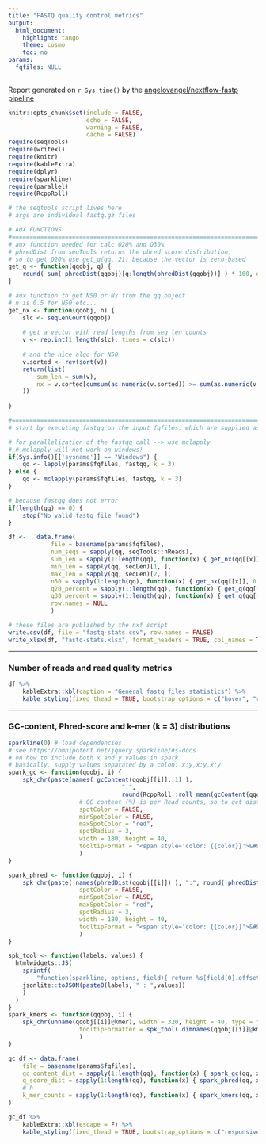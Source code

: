 ```yaml
---
title: "FASTQ quality control metrics"
output:
  html_document:
    highlight: tango
    theme: cosmo
    toc: no
params:
  fqfiles: NULL
---
```


Report generated on `r Sys.time()` by the [angelovangel/nextflow-fastp pipeline](https://github.com/angelovangel/nextflow-fastp)

```r
knitr::opts_chunk$set(include = FALSE, 
                      echo = FALSE, 
                      warning = FALSE, 
                      cache = FALSE)
require(seqTools)
require(writexl)
require(knitr)
require(kableExtra)
require(dplyr)
require(sparkline)
require(parallel)
require(RcppRoll)
```

```r
# the seqtools script lives here
# args are individual fastq.gz files

# AUX FUNCTIONS
#=======================================================================
# aux function needed for calc Q20% and Q30%
# phredDist from seqTools returns the phred score distribution, 
# so to get Q20% use get_q(qq, 21) because the vector is zero-based
get_q <- function(qqobj, q) {
	round( sum( phredDist(qqobj)[q:length(phredDist(qqobj))] ) * 100, digits = 2)
}

# aux function to get N50 or Nx from the qq object
# n is 0.5 for N50 etc...
get_nx <- function(qqobj, n) {
	slc <- seqLenCount(qqobj)
	
	# get a vector with read lengths from seq len counts
	v <- rep.int(1:length(slc), times = c(slc))
	
	# and the nice algo for N50
	v.sorted <- rev(sort(v))
	return(list(
		sum_len = sum(v),
		nx = v.sorted[cumsum(as.numeric(v.sorted)) >= sum(as.numeric(v.sorted)) * n][1]
	))
	
}

#=======================================================================
# start by executing fastqq on the input fqfiles, which are supplied as params by the calling script

# for parallelization of the fastqq call --> use mclapply
# # mclapply will not work on windows!
if(Sys.info()[['sysname']] == "Windows") {
	qq <- lapply(params$fqfiles, fastqq, k = 3)
} else {
	qq <- mclapply(params$fqfiles, fastqq, k = 3)
}

# because fastqq does not error
if(length(qq) == 0) {
	stop("No valid fastq file found")
}

df <-	data.frame(
			file = basename(params$fqfiles),
			num_seqs = sapply(qq, seqTools::nReads),
			sum_len = sapply(1:length(qq), function(x) { get_nx(qq[[x]], 0.5)$sum_len } ), # total nucleotides
			min_len = sapply(qq, seqLen)[1, ],
			max_len = sapply(qq, seqLen)[2, ],
			n50 = sapply(1:length(qq), function(x) { get_nx(qq[[x]], 0.5)$nx } ),
			q20_percent = sapply(1:length(qq), function(x) { get_q(qq[[x]], 21) } ),
			q30_percent = sapply(1:length(qq), function(x) { get_q(qq[[x]], 31) } ),
			row.names = NULL
			)

# these files are published by the nxf script
write.csv(df, file = "fastq-stats.csv", row.names = FALSE)
write_xlsx(df, "fastq-stats.xlsx", format_headers = TRUE, col_names = TRUE)

```

***

### Number of reads and read quality metrics

```r
df %>%
	kableExtra::kbl(caption = "General fastq files statistics") %>%
	kable_styling(fixed_thead = TRUE, bootstrap_options = c("hover", "responsive"))
```

***

### GC-content, Phred-score and k-mer (k = 3) distributions
```r
sparkline(0) # load dependencies
# see https://omnipotent.net/jquery.sparkline/#s-docs
# on how to include both x and y values in spark
# basically, supply values separated by a colon: x:y,x:y,x:y
spark_gc <- function(qqobj, i) {
	spk_chr(paste(names( gcContent(qqobj[[i]], 1) ), 
								":", 
								round(RcppRoll::roll_mean(gcContent(qqobj[[i]], 1), n = 10)/qqobj[[i]]@nReads, 3), sep = ""), 
					# GC content (%) is per Read counts, so to get dist divide by read count
					spotColor = FALSE,
					minSpotColor = FALSE,
					maxSpotColor = "red",
					spotRadius = 3,
					width = 180, height = 40,
					tooltipFormat = "<span style='color: {{color}}'>&#9679;</span> {{prefix}}avg GC% {{x}} : {{y}} {{suffix}}</span>"
					)
}

spark_phred <- function(qqobj, i) {
	spk_chr(paste( names(phredDist(qqobj[[i]]) ), ":", round( phredDist(qqobj[[i]]), 3 ), sep = ""), 
					spotColor = FALSE,
					minSpotColor = FALSE,
					maxSpotColor = "red",
					spotRadius = 3,
					width = 180, height = 40,
					tooltipFormat = "<span style='color: {{color}}'>&#9679;</span> {{prefix}}q-score {{x}} : {{y}} {{suffix}}</span>"
					)
}

spk_tool <- function(labels, values) {
  htmlwidgets::JS(
    sprintf(
		"function(sparkline, options, field){ return %s[field[0].offset]; }",
    jsonlite::toJSON(paste0(labels, " : ",values))
    )
  )
}
spark_kmers <- function(qqobj, i) {
	spk_chr(unname(qqobj[[i]]@kmer), width = 320, height = 40, type = "bar",
					tooltipFormatter = spk_tool( dimnames(qqobj[[i]]@kmer)[[1]], qqobj[[i]]@kmer )
					)
}

gc_df <- data.frame(
	file = basename(params$fqfiles),
	gc_content_dist = sapply(1:length(qq), function(x) { spark_gc(qq, x) }),
	q_score_dist = sapply(1:length(qq), function(x) { spark_phred(qq, x) }),
	# h
	k_mer_counts = sapply(1:length(qq), function(x) { spark_kmers(qq, x) })
)

gc_df %>%
	kableExtra::kbl(escape = F) %>%
	kable_styling(fixed_thead = TRUE, bootstrap_options = c("responsive"))

```


